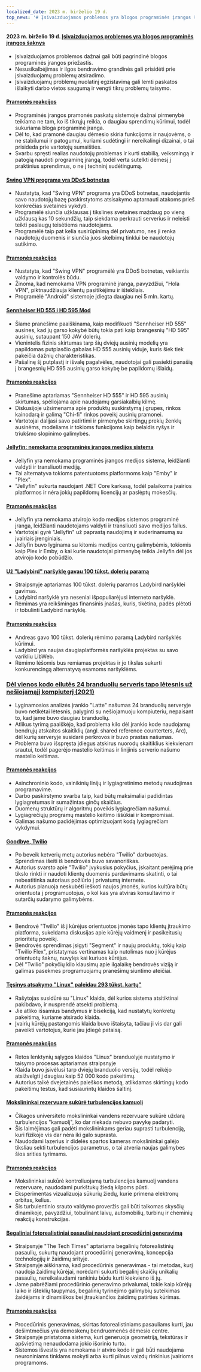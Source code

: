 ```yaml
---
localized_date: 2023 m. birželio 19 d.
top_news: '# Įsivaizduojamos problemos yra blogos programinės įrangos šaknys'
---
```




#### 2023 m. birželio 19 d. [Įsivaizduojamos problemos yra blogos programinės įrangos šaknys](https://cerebralab.com/Imaginary_Problems_Are_the_Root_of_Bad_Software)

- Įsivaizduojamos problemos dažnai gali būti pagrindinė blogos programinės įrangos priežastis.
- Nesusikalbėjimas ir ilgos bendravimo grandinės gali prisidėti prie įsivaizduojamų problemų atsiradimo.
- Įsivaizduojamų problemų nuolatinį egzistavimą gali lemti paskatos išlaikyti darbo vietos saugumą ir vengti tikrų problemų taisymo.

#### [Pramonės reakcijos](http://news.ycombinator.com/item?id=36380711)

- Programinės įrangos pramonės paskatų sistemoje dažnai pirmenybė teikiama ne tam, ko iš tikrųjų reikia, o daugiau sprendimų kūrimui, todėl sukuriama bloga programinė įranga.
- Dėl to, kad pramonė daugiau dėmesio skiria funkcijoms ir naujovėms, o ne stabilumui ir patogumui, kuriami sudėtingi ir nereikalingi dizainai, o tai prisideda prie vartotojų sumaišties.
- Svarbu spręsti realias naudotojų problemas ir kurti stabilią, veiksmingą ir patogią naudoti programinę įrangą, todėl verta sutelkti dėmesį į praktinius sprendimus, o ne į techninį sudėtingumą.

#### [Swing VPN programa yra DDoS botnetas](https://lecromee.github.io/posts/swing_vpn_ddosing_sites/)

- Nustatyta, kad "Swing VPN" programa yra DDoS botnetas, naudojantis savo naudotojų bazę paskirstytoms atsisakymo aptarnauti atakoms prieš konkrečias svetaines vykdyti.
- Programėlė siunčia užklausas į tikslines svetaines maždaug po vieną užklausą kas 10 sekundžių, taip siekdama perkrauti serverius ir neleisti teikti paslaugų teisėtiems naudotojams.
- Programėlė taip pat kelia susirūpinimą dėl privatumo, nes ji renka naudotojų duomenis ir siunčia juos skelbimų tinklui be naudotojų sutikimo.

#### [Pramonės reakcijos](http://news.ycombinator.com/item?id=36382700)

- Nustatyta, kad "Swing VPN" programėlė yra DDoS botnetas, veikiantis valdymo ir kontrolės būdu.
- Žinoma, kad nemokama VPN programinė įranga, pavyzdžiui, "Hola VPN", piktnaudžiauja klientų pasitikėjimu ir ištekliais.
- Programėlė "Android" sistemoje įdiegta daugiau nei 5 mln. kartų.

#### [Sennheiser HD 555 į HD 595 Mod](http://mikebeauchamp.com/misc/sennheiser-hd-555-to-hd-595-mod/)

- Šiame pranešime paaiškinama, kaip modifikuoti "Sennheiser HD 555" ausines, kad jų garso kokybė būtų tokia pati kaip brangesnių "HD 595" ausinių, sutaupant 150 JAV dolerių.
- Vienintelis fizinis skirtumas tarp šių dviejų ausinių modelių yra papildomas putplasčio gabalas HD 555 ausinių viduje, kuris šiek tiek pakeičia dažnių charakteristikas.
- Pašalinę šį putplastį ir išvalę pagalvėles, naudotojai gali pasiekti panašią į brangesnių HD 595 ausinių garso kokybę be papildomų išlaidų.

#### [Pramonės reakcijos](http://news.ycombinator.com/item?id=36377875)

- Pranešime aptariamas "Sennheiser HD 555" ir HD 595 ausinių skirtumas, spėliojama apie naudojamų garsiakalbių kilmę.
- Diskusijoje užsimenama apie produktų suskirstymą į grupes, rinkos kainodarą ir galimą "Chi-fi" rinkos poveikį ausinių pramonei.
- Vartotojai dalijasi savo patirtimi ir pirmenybe skirtingų prekių ženklų ausinėms, modeliams ir tokioms funkcijoms kaip belaidis ryšys ir triukšmo slopinimo galimybės.

#### [Jellyfin: nemokama programinės įrangos medijos sistema](https://github.com/jellyfin/jellyfin)

- Jellyfin yra nemokama programinės įrangos medijos sistema, leidžianti valdyti ir transliuoti mediją.
- Tai alternatyva tokioms patentuotoms platformoms kaip "Emby" ir "Plex".
- "Jellyfin" sukurta naudojant .NET Core karkasą, todėl palaikoma įvairios platformos ir nėra jokių papildomų licencijų ar paslėptų mokesčių.

#### [Pramonės reakcijos](http://news.ycombinator.com/item?id=36378689)

- Jellyfin yra nemokama atvirojo kodo medijos sistemos programinė įranga, leidžianti naudotojams valdyti ir transliuoti savo medijos failus.
- Vartotojai gyrė "Jellyfin" už paprastą naudojimą ir suderinamumą su įvairiais įrenginiais.
- Jellyfin buvo lyginama su kitomis medijos centrų galimybėmis, tokiomis kaip Plex ir Emby, o kai kurie naudotojai pirmenybę teikia Jellyfin dėl jos atvirojo kodo pobūdžio.

#### [Už "Ladybird" naršyklę gavau 100 tūkst. dolerių paramą](https://twitter.com/awesomekling/status/1670298370550779905)

- Straipsnyje aptariamas 100 tūkst. dolerių paramos Ladybird naršyklei gavimas.
- Ladybird naršyklė yra neseniai išpopuliarėjusi interneto naršyklė.
- Rėmimas yra reikšmingas finansinis įnašas, kuris, tikėtina, padės plėtoti ir tobulinti Ladybird naršyklę.

#### [Pramonės reakcijos](http://news.ycombinator.com/item?id=36377805)

- Andreas gavo 100 tūkst. dolerių rėmimo paramą Ladybird naršyklės kūrimui.
- Ladybird yra naujas daugiaplatformės naršyklės projektas su savo varikliu LibWeb.
- Rėmimo lėšomis bus remiamas projektas ir jo tikslas sukurti konkurencingą alternatyvą esamoms naršyklėms.

### [Dėl vienos kodo eilutės 24 branduolių serveris tapo lėtesnis už nešiojamąjį kompiuterį (2021)](https://pkolaczk.github.io/server-slower-than-a-laptop/)

- Lyginamosios analizės įrankio "Latte" našumas 24 branduolių serveryje buvo netikėtai lėtesnis, palyginti su nešiojamuoju kompiuteriu, nepaisant to, kad jame buvo daugiau branduolių.
- Atlikus tyrimą paaiškėjo, kad problema kilo dėl įrankio kode naudojamų bendrųjų atskaitos skaitiklių (angl. shared reference counterters, Arc), dėl kurių serveryje susidarė perkrovos ir buvo prastas našumas.
- Problema buvo išspręsta įdiegus atskirus nuorodų skaitiklius kiekvienam srautui, todėl pagerėjo mastelio keitimas ir linijinis serverio našumo mastelio keitimas.

#### [Pramonės reakcijos](http://news.ycombinator.com/item?id=36376669)

- Asinchroninio kodo, vainikinių linijų ir lygiagretinimo metodų naudojimas programavime.
- Darbo paskirstymo svarba taip, kad būtų maksimaliai padidintas lygiagretumas ir sumažintas ginčų skaičius.
- Duomenų struktūrų ir algoritmų poveikis lygiagrečiam našumui.
- Lygiagrečiųjų programų mastelio keitimo iššūkiai ir kompromisai.
- Galimas našumo padidėjimas optimizuojant kodą lygiagrečiam vykdymui.

#### [Goodbye, Twilio](https://blog.miguelgrinberg.com/post/goodbye-twilio)

- Po beveik ketverių metų autorius nebėra "Twilio" darbuotojas. Sprendimas išeiti iš bendrovės buvo savanoriškas.
- Autorius svarsto apie "Twilio" įvykusius pokyčius, įskaitant perėjimą prie tikslo rinkti ir naudoti klientų duomenis pardavimams skatinti, o tai nebeatitinka autoriaus požiūrio į privatumą internete.
- Autorius planuoja neskubėti ieškoti naujos įmonės, kurios kultūra būtų orientuota į programuotojus, o kol kas yra atviras konsultavimo ir sutarčių sudarymo galimybėms.

#### [Pramonės reakcijos](http://news.ycombinator.com/item?id=36382361)

- Bendrovė "Twilio" iš į kūrėjus orientuotos įmonės tapo klientų įtraukimo platforma, sukeldama diskusijas apie kūrėjų vaidmenį ir pasikeitusių prioritetų poveikį.
- Bendrovės sprendimas įsigyti "Segment" ir naujų produktų, tokių kaip "Twilio Flex", pristatymas vertinamas kaip nutolimas nuo į kūrėjus orientuotų šaknų, nuvylęs kai kuriuos kūrėjus.
- Dėl "Twilio" pokyčių kilo klausimų apie ilgalaikę bendrovės viziją ir galimas pasekmes programuojamų pranešimų siuntimo ateičiai.

#### [Tęsinys atsakymo "Linux" paleidau 293 tūkst. kartų"](https://rwmj.wordpress.com/2023/06/18/follow-up-to-i-booted-linux-292612-times/)

- Rašytojas susidūrė su "Linux" klaida, dėl kurios sistema atsitiktinai pakibdavo, ir nusprendė atsekti problemą.
- Jie atliko išsamius bandymus ir bisekciją, kad nustatytų konkretų pakeitimą, kuriame atsirado klaida.
- Įvairių kūrėjų pastangomis klaida buvo ištaisyta, tačiau ji vis dar gali paveikti vartotojus, kurie jau įdiegė pataisą.

#### [Pramonės reakcijos](http://news.ycombinator.com/item?id=36379615)

- Retos lenktynių sąlygos klaidos "Linux" branduolyje nustatymo ir taisymo procesas aptariamas straipsnyje
- Klaida buvo įsivėlusi tarp dviejų branduolio versijų, todėl reikėjo atsižvelgti į daugiau kaip 52 000 kodo pakeitimų.
- Autorius taikė dvejetainės paieškos metodą, atlikdamas skirtingų kodo pakeitimų testus, kad susiaurintų klaidos šaltinį.

#### [Mokslininkai rezervuare sukūrė turbulencijos kamuolį](https://news.uchicago.edu/story/tempest-teacup-uchicago-physicists-make-breakthrough-creating-turbulence)

- Čikagos universiteto mokslininkai vandens rezervuare sukūrė uždarą turbulencijos "kamuolį", ko dar niekada nebuvo pavykę padaryti.
- Šis laimėjimas gali padėti mokslininkams geriau suprasti turbulenciją, kuri fizikoje vis dar nėra iki galo suprasta.
- Naudodami lazerius ir didelės spartos kameras mokslininkai galėjo tiksliau sekti turbulencijos parametrus, o tai atveria naujas galimybes šios srities tyrimams.

#### [Pramonės reakcijos](http://news.ycombinator.com/item?id=36376875)

- Mokslininkai sukūrė kontroliuojamą turbulencijos kamuolį vandens rezervuare, naudodami purkštukų žiedą kilpoms pūsti.
- Eksperimentas vizualizuoja sūkurių žiedų, kurie primena elektronų orbitas, kelius.
- Šis turbulentinio srauto valdymo proveržis gali būti taikomas skysčių dinamikoje, pavyzdžiui, tobulinant laivų, automobilių, turbinų ir cheminių reakcijų konstrukcijas.

#### [Begaliniai fotorealistiniai pasauliai naudojant procedūrinį generavimą](https://arxiv.org/abs/2306.09310)

- Straipsnyje "The Tech Times" aptariama begalinių fotorealistinių pasaulių, sukurtų naudojant procedūrinį generavimą, koncepcija technologijų ir žaidimų srityje.
- Straipsnyje aiškinama, kad procedūrinis generavimas - tai metodas, kurį naudoja žaidimų kūrėjai, norėdami sukurti begalinį skaičių unikalių pasaulių, nereikalaudami rankiniu būdu kurti kiekvieno iš jų.
- Jame pabrėžiami procedūrinio generavimo privalumai, tokie kaip kūrėjų laiko ir išteklių taupymas, begalinių tyrinėjimo galimybių suteikimas žaidėjams ir dinamiškos bei įtraukiančios žaidimų patirties kūrimas.

#### [Pramonės reakcijos](http://news.ycombinator.com/item?id=36376071)

- Procedūrinis generavimas, skirtas fotorealistiniams pasauliams kurti, jau dešimtmečius yra demoskenų bendruomenės dėmesio centre.
- Straipsnyje pristatoma sistema, kuri generuoja geometriją, tekstūras ir apšvietimą nenaudodama jokio išorinio turto.
- Sistemos išvestis yra nemokama ir atviro kodo ir gali būti naudojama neuroniniams tinklams mokyti arba kurti pilnus vaizdų rinkinius įvairioms programoms.

</Steps>
